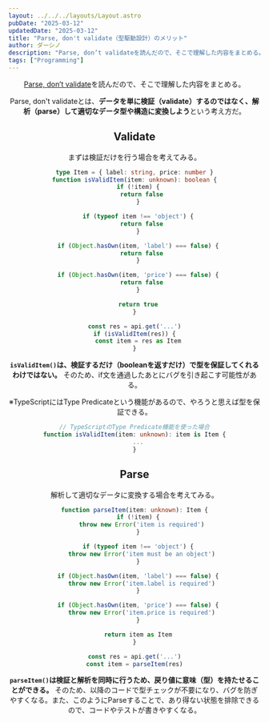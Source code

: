 ```yaml
---
layout: ../../../layouts/Layout.astro
pubDate: "2025-03-12"
updatedDate: "2025-03-12"
title: "Parse, don't validate（型駆動設計）のメリット"
author: ダーシノ
description: "Parse, don’t validateを読んだので、そこで理解した内容をまとめる。Parse, don’t validateとは、データを単に検証（validate）するのではなく、解析（parse）して適切なデータ型や構造に変換しようという考え方だ。"
tags: ["Programming"]
---
```



<Header {...frontmatter} />

[Parse, don’t validate](https://lexi-lambda.github.io/blog/2019/11/05/parse-don-t-validate/)を読んだので、そこで理解した内容をまとめる。

Parse, don't validateとは、**データを単に検証（validate）するのではなく、解析（parse）して適切なデータ型や構造に変換しよう**という考え方だ。


## Validate

まずは検証だけを行う場合を考えてみる。
```ts
type Item = { label: string, price: number }
function isValidItem(item: unknown): boolean {
  if (!item) {
    return false
  }

  if (typeof item !== 'object') {
    return false
  }

  if (Object.hasOwn(item, 'label') === false) {
    return false
  }

  if (Object.hasOwn(item, 'price') === false) {
    return false
  }

  return true
}

const res = api.get('...')
if (isValidItem(res)) {
  const item = res as Item
}
```

**`isValidItem()`は、検証するだけ（booleanを返すだけ）で型を保証してくれるわけではない。** そのため、if文を通過したあとにバグを引き起こす可能性がある。

※TypeScriptにはType Predicateという機能があるので、やろうと思えば型を保証できる。
```ts
// TypeScriptのType Predicate機能を使った場合
function isValidItem(item: unknown): item is Item {
  ...
}
```

## Parse

解析して適切なデータに変換する場合を考えてみる。

```ts
function parseItem(item: unknown): Item {
  if (!item) {
    throw new Error('item is required')
  }

  if (typeof item !== 'object') {
    throw new Error('item must be an object')
  }

  if (Object.hasOwn(item, 'label') === false) {
    throw new Error('item.label is required')
  }

  if (Object.hasOwn(item, 'price') === false) {
    throw new Error('item.price is required')
  }

  return item as Item
}

const res = api.get('...')
const item = parseItem(res)
```

**`parseItem()`は検証と解析を同時に行うため、戻り値に意味（型）を持たせることができる。** そのため、以降のコードで型チェックが不要になり、バグを防ぎやすくなる。また、このようにParseすることで、あり得ない状態を排除できるので、コードやテストが書きやすくなる。
